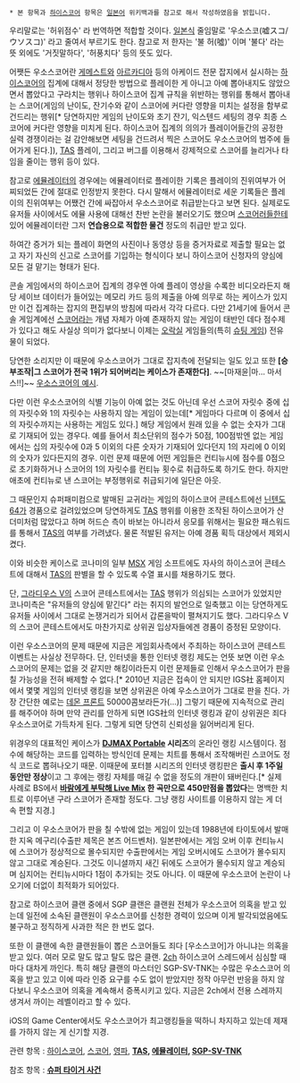  * 본 항목과 [[하이스코어]] 항목은 [[일본어]] 위키백과를 참고로 해서 작성하였음을 밝힙니다.

{{{+1 ウソスコア / 嘘スコア}}}

우리말로는 '허위점수' 라 번역하면 적합할 것이다. [[일본]]식 줄임말로 '우소스코(嘘スコ/ウソスコ)' 라고 줄여서 부르기도 한다. 참고로 저 한자는 '불 허(噓)' 이며 '불다' 라는 뜻 외에도 '거짓말하다', '허풍치다' 등의 뜻도 있다.

어쨋든 우소스코어란 [[게메스트]]와 [[아르카디아]] 등의 아케이드 전문 잡지에서 실시하는 [[하이스코어]]의 집계에 대해서 정당한 방법으로 플레이한 게 아니고 아예 뽑아내지도 않았으면서 뽑았다고 구라치는 행위나 하이스코어 집계 규칙을 위반하는 행위를 통해서 뽑아내는 스코어(게임의 난이도, 잔기수와 같이 스코어에 커다란 영향을 미치는 설정을 함부로 건드리는 행위[* 당연하지만 게임의 난이도와 초기 잔기, 익스텐드 세팅의 경우 최종 스코어에 커다란 영향을 미치게 된다. 하이스코어 집계의 의의가 플레이어들간의 공정한 실력 경쟁이라는 걸 감안해보면 세팅을 건드려서 찍은 스코어도 우소스코어의 범주에 들어가게 된다.]), [[TAS]] 플레이, 그리고 버그를 이용해서 강제적으로 스코어를 늘리거나 타임을 줄이는 행위 등이 있다.

참고로 [[에뮬레이터]]의 경우에는 에뮬레이터로 플레이한 기록은 플레이의 진위여부가 어찌되었든 간에 절대로 인정받지 못한다. 다시 말해서 에뮬레이터로 세운 기록들은 플레이의 진위여부는 어쨌건 간에 싸잡아서 우소스코어로 취급받는다고 보면 된다. 실제로도 유저들 사이에서도 에뮬 사용에 대해선 찬반 논란을 불러오기도 했으며 [[스코어러]]들한테 있어 에뮬레이터란 그저 '''연습용으로 적합한 물건''' 정도의 취급만 받고 있다.

하여간 증거가 되는 플레이 화면의 사진이나 동영상 등을 증거자료로 제출할 필요는 없고 자기 자신의 신고로 스코어를 기입하는 형식이다 보니 하이스코어 신청자의 양심에 모든 걸 맡기는 형태가 된다.

콘솔 게임에서의 하이스코어 집계의 경우엔 아예 플레이 영상을 수록한 비디오라든지 해당 세이브 데이터가 들어있는 메모리 카드 등의 제출을 아예 의무로 하는 케이스가 있지만 이건 집계하는 잡지의 편집부의 방침에 따라서 각각 다르다. 다만 21세기에 들어서 콘솔 게임계에선 [[스코어]]라는 개념 자체가 아예 존재하지 않는 게임이 태반인 데다 점수제가 있다고 해도 사실상 의미가 없다보니 이제는 [[오락실]] 게임들의(특히 [[슈팅 게임]]) 전유물이 되었다.

당연한 소리지만 이 때문에 우소스코어가 그대로 잡지측에 전달되는 일도 있고 또한 '''[승부조작|그 스코어가 전국 1위가 되어버리는 케이스가 존재한다]'''. ~~[마재윤|마... 마서스!!]~~ [http://rigvedawiki.net/r1/wiki.php/%EC%9A%B0%EC%86%8C%EC%8A%A4%EC%BD%94%EC%96%B4?action=download&value=2.jpg 우소스코어의 예시].

다만 이런 우소스코어의 식별 기능이 아예 없는 것도 아닌데 우선 스코어 자릿수 중에 십의 자릿수와 1의 자릿수는 사용하지 않는 게임이 있는데[* 게임마다 다르며 이 중에서 십의 자릿수까지는 사용하는 게임도 있다.] 해당 게임에서 원래 있을 수 없는 숫자가 그대로 기재되어 있는 경우다. 예를 들어서 최소단위의 점수가 50점, 100점밖엔 없는 게임에서는 십의 자릿수에 0과 5 이외의 다른 숫자가 기재되어 있다던지 1의 자리에 0 이외의 숫자가 있다든지의 경우. 이런 문제 때문에 어떤 게임들은 컨티뉴시에 점수를 0점으로 초기화하거나 스코어의 1의 자릿수를 컨티뉴 횟수로 취급하도록 하기도 한다. 하지만 애초에 컨티뉴로 낸 스코어는 부정행위로 취급되기에 일단은 아웃.

그 때문인지 슈퍼패미컴으로 발매된 교귀라는 게임의 하이스코어 콘테스트에선 [[닌텐도64]]가 경품으로 걸려있었으며 당연하게도 [[TAS]] 행위를 이용한 조작된 하이스코어가 산더미처럼 많았다고 하며 허드슨 측이 바보는 아니라서 응모를 위해서는 필요한 패스워드를 통해서 [[TAS]]의 여부를 가려냈다. 물론 적발된 유저는 아예 경품 획득 대상에서 제외시켰다.

이와 비슷한 케이스로 코나미의 일부 [[MSX]] 게임 소프트에도 자사의 하이스코어 콘테스트에 대해서 [[TAS]]의 판별을 할 수 있도록 수열 표시를 채용하기도 했다.

단, [[그라디우스 V]]의 스코어 콘테스트에서는 [[TAS]] 행위가 의심되는 스코어가 있었지만 코나미측은 "유저들의 양심에 맡긴다" 라는 취지의 발언으로 일축했고 이는 당연하게도 유저들 사이에서 그대로 논쟁거리가 되어서 갑론을박이 펼쳐지기도 했다. 그라디우스 V의 스코어 콘테스트에서도 마찬가지로 상위권 입상자들에겐 경품이 증정된 모양이다.

이런 우소스코어의 문제 때문에 지금은 게임회사측에서 주최하는 하이스코어 콘테스트 이벤트는 사실상 전무하다. 단, 인터넷을 통한 인터넷 랭킹 제도는 언뜻 보면 이런 우소스코어의 문제는 없을 것 같지만 해킹이라든지 이런 문제들로 인해서 우소스코어가 판을 칠 가능성을 전혀 배제할 수 없다.[* 2010년 지금은 접속이 안 되지만 IGS社 홈페이지에서 몇몇 게임의 인터넷 랭킹을 보면 상위권은 아예 우소스코어가 그대로 판을 친다. 가장 간단한 예로는 [[데몬 프론트]] 50000콤보라든가(...)] 그렇기 때문에 지속적으로 관리를 해주어야 하며 만약 관리를 안하게 되면 IGS社의 인터넷 랭킹과 같이 상위권은 죄다 우소스코어로 가득차게 된다. 그렇게 되면 당연히 신뢰성을 잃어버리게 된다.

위경우의 대표적인 케이스가 '''[[DJMAX Portable]] 시리즈'''의 온라인 랭킹 시스템이다. 점수에 해당하는 코드를 입력하는 방식인데 문제는 치트를 통해서 조작해버린 스코어도 정식 코드로 뽑혀나오기 때문. 이때문에 포터블 시리즈의 인터넷 랭킹판은 '''출시 후 1주일 동안만 정상'''이고 그 후에는 랭킹 자체를 매길 수 없을 정도의 개판이 돼버린다.[* 실제 사례로 BS에서 '''[[바람에게 부탁해 Live Mix]] 한 곡만으로 450만점을 뽑았다'''는 명백한 치트로 이루어낸 구라 스코어가 존재할 정도다. 그냥 랭킹 사이트를 이용하지 않는 게 더 속 편할 지경.]

그리고 이 우소스코어가 판을 칠 수밖에 없는 게임이 있는데 1988년에 타이토에서 발매한 지옥 메구리(수출판 제목은 본즈 어드벤처). 일본판에서는 게임 오버 이후 컨티뉴시에 스코어가 정상적으로 몰수되지만 수출판에서는 게임 오버시에도 스코어가 몰수되지 않고 그대로 계승된다. 그것도 이니셜까지 새긴 뒤에도 스코어가 몰수되지 않고 계승되며 심지어는 컨티뉴시마다 1점이 추가되는 것도 아니다. 이 때문에 우소스코어 논란이 나오기에 더없이 최적화가 되어있다.

참고로 하이스코어 클랜 중에서 SGP 클랜은 클랜원 전체가 우소스코어 의혹을 받고 있는데 일전에 소속된 클랜원이 우소스코어를 신청한 경력이 있으며 이게 발각되었음에도 불구하고 정직하게 사과한 적은 한 번도 없다.

또한 이 클랜에 속한 클랜원들이 뽑은 스코어들도 죄다 [우소스코어]가 아니냐는 의혹을 받고 있다. 여러 모로 말도 많고 탈도 많은 클랜. [[2ch]] 하이스코어 스레드에서 심심할 때마다 대차게 까인다. 특히 해당 클랜의 마스터인 SGP-SV-TNK는 수많은 우소스코어 의혹을 받고 있고 이에 따라 인증 요구를 수도 없이 받았지만 정작 아무런 반응을 하지 않다보니 우소스코어 의혹을 계속해서 증폭시키고 있다. 지금은 2ch에서 전용 스레까지 생겨서 까이는 레벨이라고 할 수 있다.

iOS의 Game Center에서도 우소스코어가 최고랭킹들을 떡하니 차지하고 있는데 제재를 가하지 않는 게 신기할 지경.

관련 항목 : [[하이스코어]], [[스코어]], [[영파]], '''[[TAS]], [[에뮬레이터]], [[스코어러#s-1.1|SGP-SV-TNK]]'''

참조 항목 : '''[[슈퍼 타이거 사건]]'''
